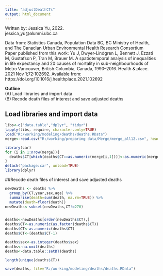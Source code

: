```yaml
---
title: "adjustDeathCTs"
output: html_document
---
```


   Written by: Jessica Yu, 2022.                                                                         
               jessica_yu@alumni.ubc.ca                                                                               
                                                                                             
   Data from: Statistics Canada, Population Data BC, BC Ministry of Health, and The Canadian Urban Environmental Health Research Consortium                       
   Paper published from this work: 
   Yu J, Dwyer-Lindgren L, Bennett J, Ezzati M, Gustafson P, Tran M, Brauer M. A spatiotemporal analysis of inequalities in life expectancy and 20 causes of mortality in sub-neighbourhoods of Metro Vancouver, British Columbia, Canada, 1990–2016. Health & place. 2021 Nov 1;72:102692. Available from: https://doi.org/10.1016/j.healthplace.2021.102692                                                    
                                                                                                         
   **Outline**                                                                                               
             (A) Load libraries and import data                                                     
             (B) Recode death files of interest and save adjusted deaths                                                              


## Load libraries and import data

```r
libs<-c("data.table","dplyr", "tidyr")
lapply(libs, require, character.only=TRUE)
load("R:/working/modeling/deaths/deaths.RData")
merge<-read.csv("R:/working/preparing data/Merge/merge_all12.csv", header=T)

library(car)
for (i in 1:nrow(merge)){
  deaths$CT[which(deaths$CT==as.numeric(merge[i,1]))]<-as.numeric(merge[i,2])
}
detach("package:car", unload=TRUE)
library(dplyr)
```


##Recode death files of interest and save adjusted deaths

```r

newDeaths <- deaths %>%
  group_by(CT,year,sex,age) %>%
  summarise(death=sum(death, na.rm=TRUE)) %>%
  mutate(death=floor(death))
newDeaths<-subset(newDeaths,CT!=270)


deaths<-newDeaths[order(newDeaths$CT),]
deaths$CT<-as.numeric(as.factor(deaths$CT))
deaths$CT<-as.numeric(deaths$CT)
deaths$CT<-(deaths$CT-1)

deaths$sex<-as.integer(deaths$sex)
deaths<-na.omit(deaths)
deaths<-data.table::setDT(deaths)

length(unique(deaths$CT))

save(deaths, file="R:/working/modeling/deaths/deaths.RData")

```


